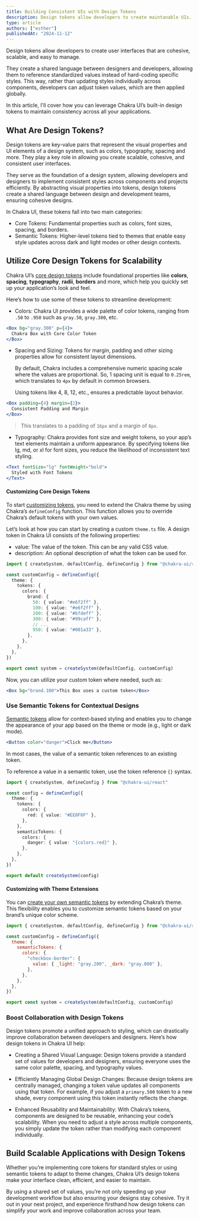 ```yaml
---
title: Building Consistent UIs with Design Tokens
description: Design tokens allow developers to create maintanable UIs.
type: article
authors: ["esther"]
publishedAt: "2024-11-12"
---
```


Design tokens allow developers to create user interfaces that are cohesive,
scalable, and easy to manage.

They create a shared language between designers and developers, allowing them to
reference standardized values instead of hard-coding specific styles. This way,
rather than updating styles individually across components, developers can
adjust token values, which are then applied globally.

In this article, I'll cover how you can leverage Chakra UI’s built-in design
tokens to maintain consistency across all your applications.

## What Are Design Tokens?

Design tokens are key-value pairs that represent the visual properties and UI
elements of a design system, such as colors, typography, spacing and more. They
play a key role in allowing you create scalable, cohesive, and consistent user
interfaces.

They serve as the foundation of a design system, allowing developers and
designers to implement consistent styles across components and projects
efficiently. By abstracting visual properties into tokens, design tokens create
a shared language between design and development teams, ensuring cohesive
designs.

In Chakra UI, these tokens fall into two main categories:

- Core Tokens: Fundamental properties such as colors, font sizes, spacing, and
  borders.
- Semantic Tokens: Higher-level tokens tied to themes that enable easy style
  updates across dark and light modes or other design contexts.

## Utilize Core Design Tokens for Scalability

Chakra UI’s [core design tokens](/docs/theming/tokens) include foundational
properties like **colors**, **spacing**, **typography**, **radii**, **borders**
and more, which help you quickly set up your application’s look and feel.

Here’s how to use some of these tokens to streamline development:

- Colors: Chakra UI provides a wide palette of color tokens, ranging from `.50`
  to `.950` such as `gray.50`, `gray.300`, etc.

```jsx
<Box bg="gray.300" p={4}>
  Chakra Box with Core Color Token
</Box>
```

- Spacing and Sizing: Tokens for margin, padding and other sizing properties
  allow for consistent layout dimensions.

  By default, Chakra includes a comprehensive numeric spacing scale where the
  values are proportional. So, 1 spacing unit is equal to `0.25rem`, which
  translates to `4px` by default in common browsers.

  Using tokens like 4, 8, 12, etc., ensures a predictable layout behavior.

```jsx
<Box padding={4} margin={2}>
  Consistent Padding and Margin
</Box>
```

> This translates to a padding of `16px` and a margin of `8px`.

- Typography: Chakra provides font size and weight tokens, so your app’s text
  elements maintain a uniform appearance. By specifying tokens like lg, md, or
  xl for font sizes, you reduce the likelihood of inconsistent text styling.

```jsx
<Text fontSize="lg" fontWeight="bold">
  Styled with Font Tokens
</Text>
```

#### Customizing Core Design Tokens

To start [customizing tokens](/docs/theming/customization/colors#tokens), you
need to extend the Chakra theme by using Chakra’s `defineConfig` function. This
function allows you to override Chakra’s default tokens with your own values.

Let’s look at how you can start by creating a custom `theme.ts` file. A design
token in Chakra UI consists of the following properties:

- value: The value of the token. This can be any valid CSS value.
- description: An optional description of what the token can be used for.

```ts
import { createSystem, defaultConfig, defineConfig } from "@chakra-ui/react"

const customConfig = defineConfig({
  theme: {
    tokens: {
      colors: {
        brand: {
          50: { value: "#e6f2ff" },
          100: { value: "#e6f2ff" },
          200: { value: "#bfdeff" },
          300: { value: "#99caff" },
          // ...
          950: { value: "#001a33" },
        },
      },
    },
  },
})

export const system = createSystem(defaultConfig, customConfig)
```

Now, you can utilize your custom token where needed, such as:

```jsx
<Box bg="brand.100">This Box uses a custom token</Box>
```

### Use Semantic Tokens for Contextual Designs

[Semantic tokens](/docs/theming/semantic-tokens) allow for context-based styling
and enables you to change the appearance of your app based on the theme or mode
(e.g., light or dark mode).

```jsx
<Button color="danger">Click me</Button>
```

In most cases, the value of a semantic token references to an existing token.

To reference a value in a semantic token, use the token reference `{}` syntax.

```ts
import { createSystem, defineConfig } from "@chakra-ui/react"

const config = defineConfig({
  theme: {
    tokens: {
      colors: {
        red: { value: "#EE0F0F" },
      },
    },
    semanticTokens: {
      colors: {
        danger: { value: "{colors.red}" },
      },
    },
  },
})

export default createSystem(config)
```

#### Customizing with Theme Extensions

You can
[create your own semantic tokens](/docs/theming/customization/colors#custom-tokens)
by extending Chakra’s theme. This flexibility enables you to customize semantic
tokens based on your brand’s unique color scheme.

```jsx
import { createSystem, defaultConfig, defineConfig } from "@chakra-ui/react"

const customConfig = defineConfig({
  theme: {
    semanticTokens: {
      colors: {
        "checkbox-border": {
          value: { _light: "gray.200", _dark: "gray.800" },
        },
      },
    },
  },
})

export const system = createSystem(defaultConfig, customConfig)
```

### Boost Collaboration with Design Tokens

Design tokens promote a unified approach to styling, which can drastically
improve collaboration between developers and designers. Here’s how design tokens
in Chakra UI help:

- Creating a Shared Visual Language: Design tokens provide a standard set of
  values for developers and designers, ensuring everyone uses the same color
  palette, spacing, and typography values.

- Efficiently Managing Global Design Changes: Because design tokens are
  centrally managed, changing a token value updates all components using that
  token. For example, if you adjust a `primary.500` token to a new shade, every
  component using this token instantly reflects the change.

- Enhanced Reusability and Maintainability: With Chakra’s tokens, components are
  designed to be reusable, enhancing your code’s scalability. When you need to
  adjust a style across multiple components, you simply update the token rather
  than modifying each component individually.

## Build Scalable Applications with Design Tokens

Whether you’re implementing core tokens for standard styles or using semantic
tokens to adapt to theme changes, Chakra UI’s design tokens make your interface
clean, efficient, and easier to maintain.

By using a shared set of values, you’re not only speeding up your development
workflow but also ensuring your designs stay cohesive. Try it out in your next
project, and experience firsthand how design tokens can simplify your work and
improve collaboration across your team.
